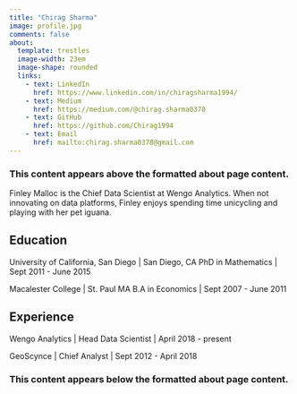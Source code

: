 ```yaml
---
title: "Chirag Sharma"
image: profile.jpg
comments: false
about: 
  template: trestles
  image-width: 23em
  image-shape: rounded
  links: 
    - text: LinkedIn
      href: https://www.linkedin.com/in/chiragsharma1994/
    - text: Medium
      href: https://medium.com/@chirag.sharma0378
    - text: GitHub
      href: https://github.com/Chirag1994
    - text: Email
      href: mailto:chirag.sharma0378@gmail.com
---
```

### This content appears above the formatted about page content.

:::{#hero-heading}

Finley Malloc is the Chief Data Scientist at Wengo Analytics. When not innovating on data platforms, Finley enjoys spending  time unicycling and playing with her pet iguana.

## Education

University of California, San Diego | San Diego, CA
PhD in Mathematics | Sept 2011 - June 2015

Macalester College | St. Paul MA
B.A in Economics | Sept 2007 - June 2011

## Experience

Wengo Analytics | Head Data Scientist | April 2018 - present

GeoScynce | Chief Analyst | Sept 2012 - April 2018

:::

### This content appears below the formatted about page content.